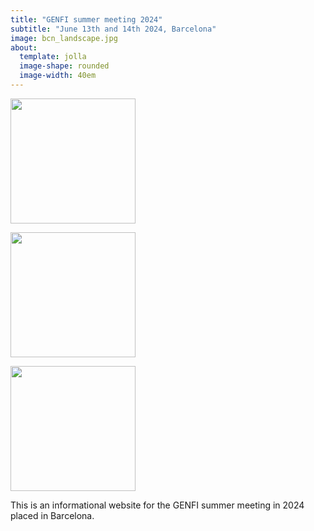 ---
title: "GENFI summer meeting 2024"
subtitle: "June 13th and 14th 2024, Barcelona"
image: bcn_landscape.jpg
about: 
  template: jolla
  image-shape: rounded
  image-width: 40em 
---

::: {layout-ncol=3}

[![](genfi_logo.png){width=200}](https://www.genfi.org/   )

[![](logo_clinic_ub.jpeg.jpg){width=200}](https://www.clinicbarcelona.org/)

[![](idibaps.png){width=200}](https://www.clinicbarcelona.org/idibaps/)


:::

This is an informational website for the GENFI summer meeting in 2024 placed in Barcelona.

